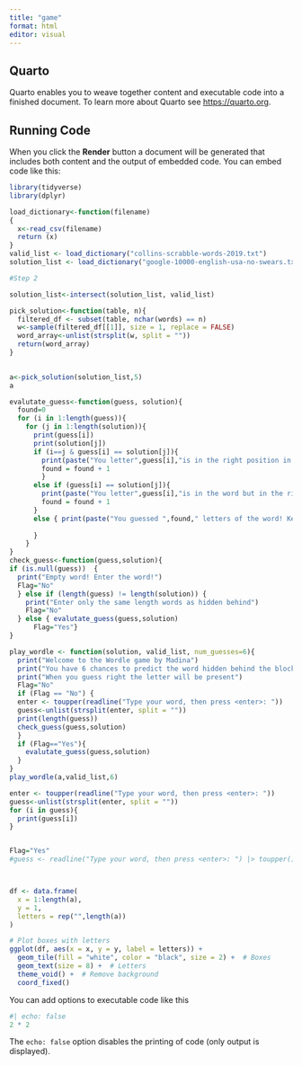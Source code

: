 ```yaml
---
title: "game"
format: html
editor: visual
---
```


## Quarto

Quarto enables you to weave together content and executable code into a finished document. To learn more about Quarto see <https://quarto.org>.

## Running Code

When you click the **Render** button a document will be generated that includes both content and the output of embedded code. You can embed code like this:

```r
library(tidyverse)
library(dplyr)

load_dictionary<-function(filename)
{
  x<-read_csv(filename)
  return (x)
}
valid_list <- load_dictionary("collins-scrabble-words-2019.txt")
solution_list <- load_dictionary("google-10000-english-usa-no-swears.txt")

#Step 2

solution_list<-intersect(solution_list, valid_list)
```

```r

pick_solution<-function(table, n){ 
  filtered_df <- subset(table, nchar(words) == n)
  w<-sample(filtered_df[[1]], size = 1, replace = FALSE)
  word_array<-unlist(strsplit(w, split = ""))
  return(word_array)
}

 
a<-pick_solution(solution_list,5)
a
```

```r
evalutate_guess<-function(guess, solution){
  found=0
  for (i in 1:length(guess)){
    for (j in 1:length(solution)){
      print(guess[i])
      print(solution[j])
      if (i==j & guess[i] == solution[j]){
        print(paste("You letter",guess[i],"is in the right position in the word"))
        found = found + 1
        }
      else if (guess[i] == solution[j]){
        print(paste("You letter",guess[i],"is in the word but in the right position"))
        found = found + 1
      }
      else { print(paste("You guessed ",found," letters of the word! Keep going"))}
        
      }
    }
} 
check_guess<-function(guess,solution){
if (is.null(guess))  {
  print("Empty word! Enter the word!")
  Flag="No"
  } else if (length(guess) != length(solution)) {
    print("Enter only the same length words as hidden behind")
    Flag="No"
  } else { evalutate_guess(guess,solution)
      Flag="Yes"}
}

play_wordle <- function(solution, valid_list, num_guesses=6){
  print("Welcome to the Wordle game by Madina")
  print("You have 6 chances to predict the word hidden behind the blocks")
  print("When you guess right the letter will be present")
  Flag="No"
  if (Flag == "No") {
  enter <- toupper(readline("Type your word, then press <enter>: "))
  guess<-unlist(strsplit(enter, split = ""))
  print(length(guess))
  check_guess(guess,solution)
  }
  if (Flag=="Yes"){
    evalutate_guess(guess,solution)
  }
}
play_wordle(a,valid_list,6)

enter <- toupper(readline("Type your word, then press <enter>: "))
guess<-unlist(strsplit(enter, split = ""))
for (i in guess){
  print(guess[i])
}



```

```r
Flag="Yes"
#guess <- readline("Type your word, then press <enter>: ") |> toupper()



df <- data.frame(
  x = 1:length(a),
  y = 1,
  letters = rep("",length(a))
)

# Plot boxes with letters
ggplot(df, aes(x = x, y = y, label = letters)) +
  geom_tile(fill = "white", color = "black", size = 2) +  # Boxes
  geom_text(size = 8) +  # Letters
  theme_void() +  # Remove background
  coord_fixed()


```

You can add options to executable code like this

```r
#| echo: false
2 * 2
```

The `echo: false` option disables the printing of code (only output is displayed).
